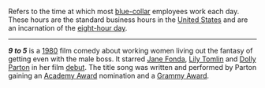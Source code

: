 Refers to the time at which most [[blue-collar]] employees work each day. These hours are the standard business hours in the [[United States]] and are an incarnation of the [[eight-hour day]].

----
'''''9 to 5''''' is a [[1980 in film|1980]] film comedy about working women living out the fantasy of getting even with the male boss. It starred [[Jane Fonda]], [[Lily Tomlin]] and [[Dolly Parton]] in her film [[debut]]. The title song was written and performed by Parton gaining an [[Academy Award]] nomination and a [[Grammy Award]].



{{msg:stub}}